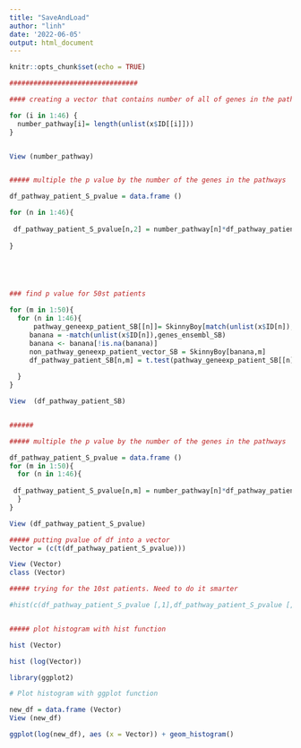 ```yaml
---
title: "SaveAndLoad"
author: "linh"
date: '2022-06-05'
output: html_document
---
```


```r
knitr::opts_chunk$set(echo = TRUE)
```


```r

################################ 

#### creating a vector that contains number of all of genes in the pathways

for (i in 1:46) {
  number_pathway[i]= length(unlist(x$ID[[i]]))
}


View (number_pathway)


##### multiple the p value by the number of the genes in the pathways

df_pathway_patient_S_pvalue = data.frame ()

for (n in 1:46){
    
 df_pathway_patient_S_pvalue[n,2] = number_pathway[n]*df_pathway_patient_SB[n,2]
    
}



      

```


```r



### find p value for 50st patients

for (m in 1:50){
  for (n in 1:46){
      pathway_geneexp_patient_SB[[n]]= SkinnyBoy[match(unlist(x$ID[n]),genes_ensembl_SB),m]
     banana = -match(unlist(x$ID[n]),genes_ensembl_SB)
     banana <- banana[!is.na(banana)]
     non_pathway_geneexp_patient_vector_SB = SkinnyBoy[banana,m]
     df_pathway_patient_SB[n,m] = t.test(pathway_geneexp_patient_SB[[n]], non_pathway_geneexp_patient_vector_SB)$p.value
  
  }
}

View  (df_pathway_patient_SB)


######

##### multiple the p value by the number of the genes in the pathways

df_pathway_patient_S_pvalue = data.frame ()
for (m in 1:50){
  for (n in 1:46){
    
 df_pathway_patient_S_pvalue[n,m] = number_pathway[n]*df_pathway_patient_SB[n,m]
  }
}

View (df_pathway_patient_S_pvalue)

##### putting pvalue of df into a vector
Vector = (c(t(df_pathway_patient_S_pvalue)))

View (Vector)
class (Vector)

##### trying for the 10st patients. Need to do it smarter

#hist(c(df_pathway_patient_S_pvalue [,1],df_pathway_patient_S_pvalue [,2], df_pathway_patient_S_pvalue[,3],df_pathway_patient_S_pvalue [,4], df_pathway_patient_S_pvalue [,5], df_pathway_patient_S_pvalue [,6], df_pathway_patient_S_pvalue [,7],df_pathway_patient_S_pvalue [,8],df_pathway_patient_S_pvalue [,9],df_pathway_patient_S_pvalue [,10] ))


##### plot histogram with hist function

hist (Vector)

hist (log(Vector))

library(ggplot2)

# Plot histogram with ggplot function

new_df = data.frame (Vector)
View (new_df)

ggplot(log(new_df), aes (x = Vector)) + geom_histogram() 



```





